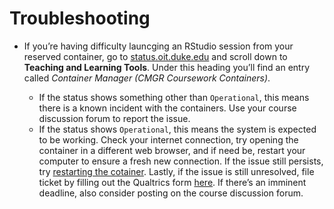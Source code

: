 # Troubleshooting {#troubleshooting .unnumbered}

-   If you're having difficulty launcging an RStudio session from your reserved container, go to [status.oit.duke.edu](https://status.oit.duke.edu/) and scroll down to **Teaching and Learning Tools**.
    Under this heading you'll find an entry called *Container Manager (CMGR Coursework Containers)*.

    -   If the status shows something other than `Operational`, this means there is a known incident with the containers. Use your course discussion forum to report the issue.
    -   If the status shows `Operational`, this means the system is expected to be working. Check your internet connection, try opening the container in a different web browser, and if need be, restart your computer to ensure a fresh new connection. If the issue still persists, try [restarting the cotainer](Restart_Docker_Container.pdf). Lastly, if the issue is still unresolved, file ticket by filling out the Qualtrics form [here](https://duke.qualtrics.com/jfe/form/SV_agRyjOBVtfTZs0t). If there's an imminent deadline, also consider posting on the course discussion forum.
